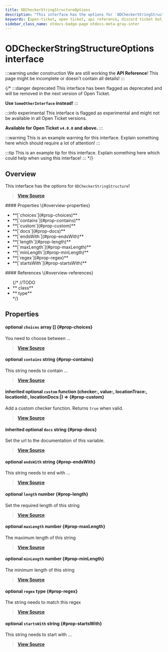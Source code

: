 ```yaml
---
title: ODCheckerStringStructureOptions
description: "This interface has the options for `ODCheckerStringStructure`!"
keywords: [open-ticket, open ticket, api reference, discord ticket bot, interface]
sidebar_class_name: otdocs-badge-page otdocs-meta-gray-inter
---
```

<head>
    <link rel="apple-touch-icon" href="/img/logo_vertical.png"/>
</head>

# ODCheckerStringStructureOptions <M color="gray">interface</M>

:::warning under construction
We are still working the **API Reference**! This page might be incomplete or doesn't contain all details!
:::

{/*
:::danger deprecated
This interface has been flagged as deprecated and will be removed in the next version of Open Ticket.

**Use `SomeOtherInterface` instead!**
:::

:::info experimental
This interface is flagged as experimental and might not be available in all Open Ticket versions.

**Available for Open Ticket `v4.0.0` and above.**
:::

:::warning
This is an example warning for this interface. Explain something here which should require a lot of attention!
:::

:::tip
This is an example tip for this interface. Explain something here which could help when using this interface!
:::
*/}

## Overview
This interface has the options for `ODCheckerStringStructure`!

> [**View Source**](https://otgithub.dj-dj.be/tree/main/src/core/api/modules/checker.ts#L482)

<FlexHorizontal>
<div style={{width:"50%"}}>
    #### Properties \{#overview-properties}
    <ul>
        <li>**[`choices`](#prop-choices)**</li>
        <li>**[`contains`](#prop-contains)**</li>
        <li>**[`custom`](#prop-custom)**</li>
        <li>**[`docs`](#prop-docs)**</li>
        <li>**[`endsWith`](#prop-endsWith)**</li>
        <li>**[`length`](#prop-length)**</li>
        <li>**[`maxLength`](#prop-maxLength)**</li>
        <li>**[`minLength`](#prop-minLength)**</li>
        <li>**[`regex`](#prop-regex)**</li>
        <li>**[`startsWith`](#prop-startsWith)**</li>
    </ul>
</div>
<div style={{width:"50%"}}>
    #### References \{#overview-references}
    <ul>
        {/*
        //TODO
        <li>**<code><ApiUrl url="class:ODId" label="api.ODId"/></code> <M color="purple">class</M>**</li>
        <li>**<code><ApiUrl url="type:ODExampleType" label="api.ODExampleType"/></code> <M color="brown">type</M>**</li>
        */}
    </ul>
</div>
</FlexHorizontal>

## Properties
<Divider></Divider>
#### <C color="pink">optional</C> `choices` <M color="pink">array</M> <ApiBlock><ApiUrl url="js:string" label="string"/>[]</ApiBlock> \{#prop-choices}
You need to choose between ...

> [**View Source**](https://otgithub.dj-dj.be/tree/main/src/core/api/modules/checker.ts#L496)

<Divider></Divider>
#### <C color="blue">optional</C> `contains` <M color="blue">string</M> <ApiBlock><ApiUrl url="js:string" label="string"/></ApiBlock> \{#prop-contains}
This string needs to contain ...

> [**View Source**](https://otgithub.dj-dj.be/tree/main/src/core/api/modules/checker.ts#L494)

<Divider></Divider>
#### <C color="orange">inherited</C> <C color="orange">optional</C> `custom` <M color="orange">function</M> <ApiBlock>(checker:<ApiUrl url="class:ODChecker" label="api.ODChecker"/>, value:<ApiUrl url="type:ODValidJsonType" label="api.ODValidJsonType"/>, locationTrace:<ApiUrl url="type:ODCheckerLocationTrace" label="api.ODCheckerLocationTrace"/>, locationId:<ApiUrl url="class:ODId" label="api.ODId"/>, locationDocs:<ApiUrl url="js:null" label="null"/>|<ApiUrl url="js:string" label="string"/>) => <ApiUrl url="js:boolean" label="boolean"/></ApiBlock> \{#prop-custom}
Add a custom checker function. Returns `true` when valid.

> [**View Source**](https://otgithub.dj-dj.be/tree/main/src/core/api/modules/checker.ts#L387)

<Divider></Divider>
#### <C color="blue">inherited</C> <C color="blue">optional</C> `docs` <M color="blue">string</M> <ApiBlock><ApiUrl url="js:string" label="string"/></ApiBlock> \{#prop-docs}
Set the url to the documentation of this variable.

> [**View Source**](https://otgithub.dj-dj.be/tree/main/src/core/api/modules/checker.ts#L389)

<Divider></Divider>
#### <C color="blue">optional</C> `endsWith` <M color="blue">string</M> <ApiBlock><ApiUrl url="js:string" label="string"/></ApiBlock> \{#prop-endsWith}
This string needs to end with ...

> [**View Source**](https://otgithub.dj-dj.be/tree/main/src/core/api/modules/checker.ts#L492)

<Divider></Divider>
#### <C color="green">optional</C> `length` <M color="green">number</M> <ApiBlock><ApiUrl url="js:number" label="number"/></ApiBlock> \{#prop-length}
Set the required length of this string

> [**View Source**](https://otgithub.dj-dj.be/tree/main/src/core/api/modules/checker.ts#L488)

<Divider></Divider>
#### <C color="green">optional</C> `maxLength` <M color="green">number</M> <ApiBlock><ApiUrl url="js:number" label="number"/></ApiBlock> \{#prop-maxLength}
The maximum length of this string

> [**View Source**](https://otgithub.dj-dj.be/tree/main/src/core/api/modules/checker.ts#L486)

<Divider></Divider>
#### <C color="green">optional</C> `minLength` <M color="green">number</M> <ApiBlock><ApiUrl url="js:number" label="number"/></ApiBlock> \{#prop-minLength}
The minimum length of this string

> [**View Source**](https://otgithub.dj-dj.be/tree/main/src/core/api/modules/checker.ts#L484)

<Divider></Divider>
#### <C color="brown">optional</C> `regex` <M color="brown">type</M> <ApiBlock><ApiUrl url="js:regex" label="RegExp"/></ApiBlock> \{#prop-regex}
The string needs to match this regex

> [**View Source**](https://otgithub.dj-dj.be/tree/main/src/core/api/modules/checker.ts#L498)

<Divider></Divider>
#### <C color="blue">optional</C> `startsWith` <M color="blue">string</M> <ApiBlock><ApiUrl url="js:string" label="string"/></ApiBlock> \{#prop-startsWith}
This string needs to start with ...

> [**View Source**](https://otgithub.dj-dj.be/tree/main/src/core/api/modules/checker.ts#L490)

<Divider></Divider>
